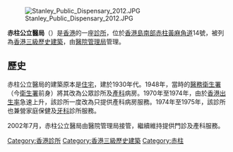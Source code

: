 [[File:Stanley_Public_Dispensary_2012.JPG|thumb]]

'''赤柱公立醫局'''（{{lang-en|Stanley Public Dispensary}}）是[[香港|香港]]的一座[[診所|診所]]，位於[[香港島|香港島]][[南區_(香港)|南部]][[赤柱|赤柱]][[黃麻角道|黃麻角道]]14號，被列為[[香港三級歷史建築|香港三級歷史建築]]，由[[醫院管理局|醫院管理局]]管理。

==歷史==
赤柱公立醫局的建築原本是[[住宅|住宅]]，建於1930年代。1948年，當時的[[醫務衛生署|醫務衛生署]]（今[[衛生署|衛生署]]前身）將其改為公眾診所及[[產科|產科]]病房。1970年至1974年，由於[[香港人口#出生率|香港出生率]]急速上升，該診所一度改為只提供產科病房服務。1974年至1975年，該診所也兼營家庭保健及[[牙科|牙科]]診所服務。

2002年7月，赤柱公立醫局由醫院管理局接管，繼續維持提供門診及產科服務。

{{香港三級歷史建築}}

[[Category:香港診所|Category:香港診所]]
[[Category:香港三級歷史建築|Category:香港三級歷史建築]]
[[Category:赤柱|Category:赤柱]]